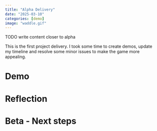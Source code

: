 ```yaml
---
title: "Alpha Delivery"
date: "2025-03-10"
categories: [demo]
image: "waddle.gif"
---
```


TODO write content closer to alpha

This is the first project delivery. I took some time to create demos, update my timeline and resolve some minor issues to make the game more appealing.

# Demo

# Reflection

# Beta - Next steps